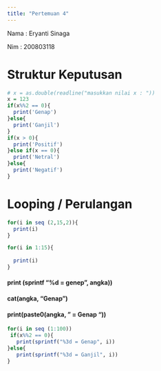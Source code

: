 ---
title: "Pertemuan 4"
---

Nama : Eryanti Sinaga

Nim : 200803118

# Struktur Keputusan

```{r}
# x = as.double(readline("masukkan nilai x : "))
x = 123
if(x%%2 == 0){
  print('Genap')
}else{
  print('Ganjil')
}
if(x > 0){
  print('Positif')
}else if(x == 0){
  print('Netral')
}else{
  print('Negatif')
}
```

# Looping / Perulangan

```{r}
for(i in seq (2,15,2)){
  print(i)
}

for(i in 1:15){
  
  print(i)
}
```

#### print (sprintf "%d = genep", angka))

#### cat(angka, "\t=Genap\n")

#### print(paste0(angka, " = Genap "))

```{r}
for(i in seq (1:100))
 if(x%%2 == 0){
   print(sprintf("%3d = Genap", i))
}else{
   print(sprintf("%3d = Ganjil", i))
}

```
